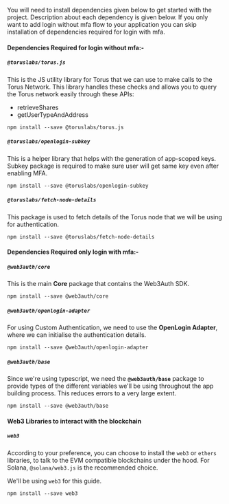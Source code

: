 
You will need to install dependencies given below to get started with the project. Description about each dependency is given below. If you only want
to add login without mfa flow to your application you can skip installation of dependencies required for login with mfa.

#### Dependencies Required for login without mfa:-

##### `@toruslabs/torus.js`

This is the JS utility library for Torus that we can use to make calls to the Torus Network. This library handles these checks and allows you to query
the Torus network easily through these APIs:

- retrieveShares
- getUserTypeAndAddress

```shell
npm install --save @toruslabs/torus.js
```

##### `@toruslabs/openlogin-subkey`

This is a helper library that helps with the generation of app-scoped keys. Subkey package is required to make sure user will get same key even after
enabling MFA.

```shell
npm install --save @toruslabs/openlogin-subkey
```

##### `@toruslabs/fetch-node-details`

This package is used to fetch details of the Torus node that we will be using for authentication.

```shell
npm install --save @toruslabs/fetch-node-details
```

#### Dependencies Required only login with mfa:-

##### `@web3auth/core`

This is the main **Core** package that contains the Web3Auth SDK.

```shell
npm install --save @web3auth/core
```

##### `@web3auth/openlogin-adapter`

For using Custom Authentication, we need to use the **OpenLogin Adapter**, where we can initialise the authentication details.

```shell
npm install --save @web3auth/openlogin-adapter
```

##### `@web3auth/base`

Since we're using typescript, we need the **`@web3auth/base`** package to provide types of the different variables we'll be using throughout the app
building process. This reduces errors to a very large extent.

```shell
npm install --save @web3auth/base
```

#### Web3 Libraries to interact with the blockchain

##### `web3`

According to your preference, you can choose to install the `web3` or `ethers` libraries, to talk to the EVM compatible blockchains under the hood.
For Solana, `@solana/web3.js` is the recommended choice.

We'll be using `web3` for this guide.

```shell
npm install --save web3
```
